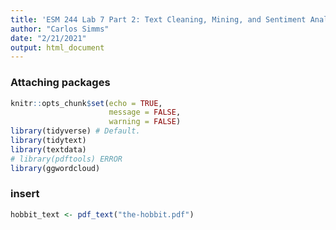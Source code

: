 ```yaml
---
title: 'ESM 244 Lab 7 Part 2: Text Cleaning, Mining, and Sentiment Analysis'
author: "Carlos Simms"
date: "2/21/2021"
output: html_document
---
```


### Attaching packages

```r
knitr::opts_chunk$set(echo = TRUE, 
                      message = FALSE, 
                      warning = FALSE)
library(tidyverse) # Default.
library(tidytext)
library(textdata)
# library(pdftools) ERROR
library(ggwordcloud)
```

### insert

```r
hobbit_text <- pdf_text("the-hobbit.pdf")
```
















